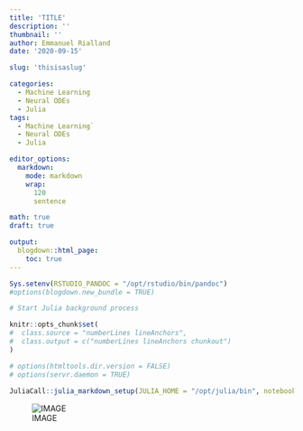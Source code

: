 ```yaml
---
title: 'TITLE'
description: ''
thumbnail: ''
author: Emmanuel Rialland
date: '2020-09-15'

slug: 'thisisaslug'

categories:
  - Machine Learning
  - Neural ODEs
  - Julia
tags:
  - Machine Learning`
  - Neural ODEs
  - Julia

editor_options:
  markdown:
    mode: markdown
    wrap:
      120
      sentence

math: true
draft: true

output:
  blogdown::html_page:
    toc: true
---
```


```r
Sys.setenv(RSTUDIO_PANDOC = "/opt/rstudio/bin/pandoc")
#options(blogdown.new_bundle = TRUE)
```

```r
# Start Julia background process

knitr::opts_chunk$set(
#  class.source = "numberLines lineAnchors",
#  class.output = c("numberLines lineAnchors chunkout")
)

# options(htmltools.dir.version = FALSE)
# options(servr.daemon = TRUE)
 
JuliaCall::julia_markdown_setup(JULIA_HOME = "/opt/julia/bin", notebook = TRUE) 
```

  
![IMAGE](assets/hongkong.jpg)


